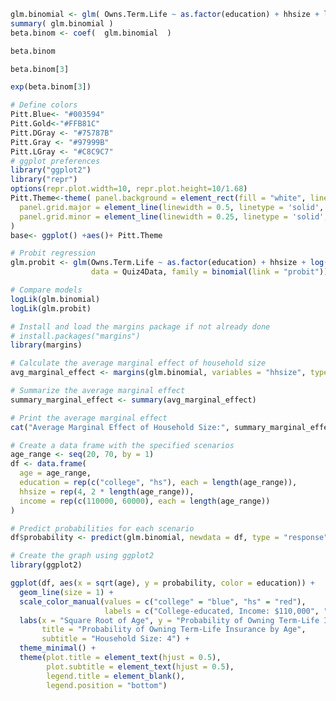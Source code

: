 

```r
glm.binomial <- glm( Owns.Term.Life ~ as.factor(education) + hhsize + log(income) + sqrt(age), data= Quiz4Data, family= 'binomial' )
summary( glm.binomial )
beta.binom <- coef(  glm.binomial  )

beta.binom 
```

```r
beta.binom[3]
```

```r
exp(beta.binom[3])
```
```r
# Define colors
Pitt.Blue<- "#003594"
Pitt.Gold<-"#FFB81C"
Pitt.DGray <- "#75787B"
Pitt.Gray <- "#97999B"
Pitt.LGray <- "#C8C9C7"
# ggplot preferences
library("ggplot2")
library("repr")
options(repr.plot.width=10, repr.plot.height=10/1.68)
Pitt.Theme<-theme( panel.background = element_rect(fill = "white", linewidth = 0.5, linetype = "solid"),
  panel.grid.major = element_line(linewidth = 0.5, linetype = 'solid', colour =Pitt.Gray), 
  panel.grid.minor = element_line(linewidth = 0.25, linetype = 'solid', colour = "white")
)
base<- ggplot() +aes()+ Pitt.Theme
```



```r
# Probit regression
glm.probit <- glm(Owns.Term.Life ~ as.factor(education) + hhsize + log(income) + sqrt(age),
                  data = Quiz4Data, family = binomial(link = "probit"))

# Compare models
logLik(glm.binomial)
logLik(glm.probit)
```

```r
# Install and load the margins package if not already done
# install.packages("margins")
library(margins)

# Calculate the average marginal effect of household size
avg_marginal_effect <- margins(glm.binomial, variables = "hhsize", type = "response")

# Summarize the average marginal effect
summary_marginal_effect <- summary(avg_marginal_effect)

# Print the average marginal effect
cat("Average Marginal Effect of Household Size:", summary_marginal_effect[,"AME"], "\n")
```


```r
# Create a data frame with the specified scenarios
age_range <- seq(20, 70, by = 1)
df <- data.frame(
  age = age_range,
  education = rep(c("college", "hs"), each = length(age_range)),
  hhsize = rep(4, 2 * length(age_range)),
  income = rep(c(110000, 60000), each = length(age_range))
)

# Predict probabilities for each scenario
df$probability <- predict(glm.binomial, newdata = df, type = "response")

# Create the graph using ggplot2
library(ggplot2)

ggplot(df, aes(x = sqrt(age), y = probability, color = education)) +
  geom_line(size = 1) +
  scale_color_manual(values = c("college" = "blue", "hs" = "red"),
                     labels = c("College-educated, Income: $110,000", "High-school-educated, Income: $60,000")) +
  labs(x = "Square Root of Age", y = "Probability of Owning Term-Life Insurance",
       title = "Probability of Owning Term-Life Insurance by Age",
       subtitle = "Household Size: 4") +
  theme_minimal() +
  theme(plot.title = element_text(hjust = 0.5),
        plot.subtitle = element_text(hjust = 0.5),
        legend.title = element_blank(),
        legend.position = "bottom")
```














